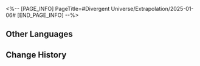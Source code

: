 <%-- [PAGE_INFO]
PageTitle=#Divergent Universe/Extrapolation/2025-01-06#
[END_PAGE_INFO] --%>
{{Event
|name              = Cyclical Extrapolation: Redundant Bounty
|image             = Event Cyclical Extrapolation Redundant Bounty.png
|type              = Cyclical Extrapolation
|time_known        = yes
|time_start        = 2025-01-06 04:00:00
|time_end          = 2025-01-13 03:59:59
}}

{{Cyclical Extrapolation
|curios     = 
|equations  = 
|trailblaze = 
|rewards    = Relic Remains*30; Lost Crystal*3
|boss_1_1   = Frigid Prowler; Stormbringer; Senior Staff: Team Leader; Dreamjolt Troupe's Beyond Overcooked; Dreamjolt Troupe's Sweet Gorilla
|boss_1_2   = Disciples of Sanctus Medicus: Shape Shifter (Bug); The Ascended (Bug); Abundance Sprite: Malefic Ape (Bug); Senior Staff: Team Leader (Bug); Aurumaton Spectral Envoy (Bug); Dreamjolt Troupe's Beyond Overcooked (Bug); Dreamjolt Troupe's Sweet Gorilla (Bug); "Past Confined and Caged" (Bug); "Tomorrow in Harmonious Chords" (Bug); "Present Inebriated in Revelry" (Bug)
|boss_2_1   = Frigid Prowler (Bug); Stormbringer (Bug); Senior Staff: Team Leader (Bug); Dreamjolt Troupe's Beyond Overcooked (Bug); Dreamjolt Troupe's Sweet Gorilla (Bug)
|boss_2_2   = Svarog (Complete); Stellaron Hunter: Kafka (Complete); Abundant Ebon Deer (Complete); Cloud Knight Lieutenant: Yanqing (Complete); Memory Zone Meme "Something Unto Death" (Complete)
|boss_3     = The Past, Present, and Eternal Show (Complete)
|rules      = After entering "Occurrence", "Reward", "Wealth", "Adventure", or "Store" domain, obtains 1 random Curio.; ; 
}}

==Other Languages==
{{Other Languages
|en   = Cyclical Extrapolation: Redundant Bounty
|zhs  = 周期演算：冗余馈赠
|zht  = 週期演算：冗餘饋贈
|ja   = 周期演算：冗長量の賜物
|ko   = 주기 연산: 여분의 선물
|es   = Cálculo periódico: Obsequio redundante
|fr   = Calcul cyclique&nbsp;: Prime redondante
|ru   = Цикличное вычисление: Лишний подарок
|th   = การคำนวณแบบรอบ: ของขวัญที่ซ้ำซ้อน
|vi   = Ngoại Suy Chu Kỳ: Quà Tặng Dư Đọng
|de   = Zyklische Berechnung: Redundante Prämie
|id   = Kalkulasi Siklus: Hadiah Berlebih
|pt   = Extrapolação Cíclica: Recompensa Redundante
}}

==Change History==
{{Change History|2.7}}